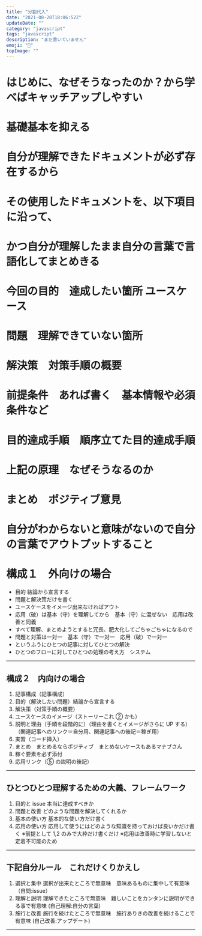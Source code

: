 ```yaml
---
title: "分割代入"
date: "2021-08-20T18:06:52Z"
updateDate: ""
category: "javascript"
tags: "javascript"
description: "まだ書いていません"
emoji: "🙂"
topImage: ""
---
```


# はじめに、なぜそうなったのか？から学べばキャッチアップしやすい

# 基礎基本を抑える

# 自分が理解できたドキュメントが必ず存在するから

# その使用したドキュメントを、以下項目に沿って、

# かつ自分が理解したまま自分の言葉で言語化してまとめきる

# 今回の目的　達成したい箇所 ユースケース

# 問題　理解できていない箇所

# 解決策　対策手順の概要

# 前提条件　あれば書く　基本情報や必須条件など

# 目的達成手順　順序立てた目的達成手順

# 上記の原理　なぜそうなるのか

# まとめ　ポジティブ意見

# 自分がわからないと意味がないので自分の言葉でアウトプットすること

# 構成１　外向けの場合

- 目的 結論から宣言する
- 問題と解決策だけを書く
- ユースケースをイメージ出来なければアウト
- 応用（破）は基本（守）を理解してから　基本（守）に混ぜない　応用は改善と同義
- すべて理解、まとめようとすると冗長、肥大化してごちゃごちゃになるので
- 問題と対策は一対一　基本（守）で一対一　応用（破）で一対一
- というふうにひとつの記事に対してひとつの解決
- ひとつのフローに対してひとつの処理の考え方　システム

---

## 構成２　内向けの場合

1. 記事構成（記事構成）
2. 目的（解決したい問題）結論から宣言する
3. 解決策（対策手順の概要）
4. ユースケースのイメージ（ストーリーこれ ② かも）
5. 説明と理由（手順を段階的に）（理由を書くとイメージがさらに UP する）（関連記事へのリンク＝自分用、関連記事への後記＝稼ぎ用）
6. 実習（コード挿入）
7. まとめ　まとめるならポジティブ　まとめないケースもあるマナブさん
8. 稼ぐ要素を必ず添付
9. 応用リンク（⑤ の説明の後記）

---

## ひとつひとつ理解するための大義、フレームワーク

1. 目的と issue 本当に達成すべきか
2. 問題と改善 どのような問題を解決してくれるか
3. 基本の使い方 基本的な使い方だけ書く
4. 応用の使い方 応用して使うにはどのような知識を持っておけば良いかだけ書く
   ※前提として 1,2 のみで大枠だけ書くだけ
   ※応用は改善時に学習しないと定着不可能のため

---

## 下記自分ルール　これだけくりかえし

1. 選択と集中 選択が出来たところで無意味　意味あるものに集中して有意味　（自問:issue）
2. 理解と説明 理解できたところで無意味　難しいことをカンタンに説明ができる事で有意味 (自己理解:自分の言葉)
3. 施行と改善 施行を続けたところで無意味　施行ありきの改善を続けることで有意味 (自己改善:アップデート)

---
